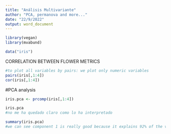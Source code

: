 ```yaml
---
title: "Análisis Multivariante"
author: "PCA, permanova and more..."
date: "22/9/2022"
output: word_document
---
```


```r
library(vegan)
library(mvabund)
```

```r
data("iris")
```



CORRELATION BETWEEN FLOWER METRICS
```r
#to plot all variables by pairs: we plot only numeric variables
pairs(iris[,1:4])
cor(iris[,1:4])
```


#PCA analysis
```r
iris.pca <- prcomp(iris[,1:4])

iris.pca
#no me ha quedado claro como lo ha interpretado

summary(iris.pca)
#we can see component 1 is really good because it explains 92% of the variance
```

